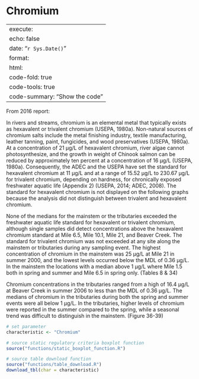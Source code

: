 # Chromium

---
execute:
  echo: false
date: "`r Sys.Date()`"
format:
  html:
    code-fold: true
    code-tools: true
    code-summary: "Show the code"
---

From 2016 report:


In rivers and streams, chromium is an elemental metal that typically exists as hexavalent or trivalent chromium (USEPA, 1980a). Non-natural sources of chromium salts include the metal finishing industry, textile manufacturing, leather tanning, paint, fungicides, and wood preservatives (USEPA, 1980a). At a concentration of 21 µg/L of hexavalent chromium, river algae cannot photosynthesize, and the growth in weight of Chinook salmon can be reduced by approximately ten percent at a concentration of 16 µg/L (USEPA, 1980a). Consequently, the ADEC and the USEPA have set the standard for hexavalent chromium at 11 µg/L and at a range of 15.52 µg/L to 230.67 µg/L for trivalent chromium, depending on hardness, for chronically exposed freshwater aquatic life (Appendix 2) (USEPA, 2014; ADEC, 2008). The standard for hexavalent chromium is not displayed on the following graphs because the analysis did not distinguish between trivalent and hexavalent chromium.

None of the medians for the mainstem or the tributaries exceeded the freshwater aquatic life standard for hexavalent or trivalent chromium, although single samples did detect concentrations above the hexavalent chromium standard at Mile 6.5, Mile 10.1, Mile 21, and Beaver Creek. The standard for trivalent chromium was not exceeded at any site along the mainstem or tributaries during any sampling event. The highest concentration of chromium in the mainstem was 25 µg/L at Mile 21 in summer 2000, and the lowest levels occurred below the MDL of 0.36 µg/L. In the mainstem the locations with a median above 1 µg/L where Mile 1.5 both in spring and summer and Mile 6.5 in spring only. (Tables 8 & 34)

Chromium concentrations in the tributaries ranged from a high of 16.4 µg/L at Beaver Creek in summer 2006 to less than the MDL of 0.36 µg/L. The medians of chromium in the tributaries during both the spring and summer events were all below 1 µg/L. In the tributaries, higher levels of chromium were reported in the summer compared to the spring, while a seasonal trend was difficult to distinguish in the mainstem. (Figure 36-39)


```r

# set parameter
characteristic <- "Chromium"

# source static regulatory criteria boxplot function
source("functions/static_boxplot_function.R")

# source table download function
source("functions/table_download.R")
download_tbl(char = characteristic)

```
